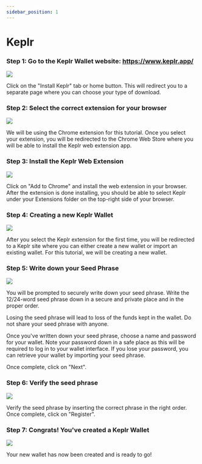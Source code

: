 ```yaml
---
sidebar_position: 1
---
```










# Keplr

### Step 1: Go to the Keplr Wallet website: https://www.keplr.app/

<img src={KeplrStep1Url} />

Click on the "Install Keplr" tab or home button. This will redirect you to a separate page where you can choose your type of download. 

### Step 2: Select the correct extension for your browser

<img src={KeplrStep2Url} />

We will be using the Chrome extension for this tutorial. Once you select your extension, you will be redirected to the Chrome Web Store where you will be able to install the Keplr web extension app.

### Step 3: Install the Keplr Web Extension

<img src={KeplrStep3Url} />

Click on "Add to Chrome" and install the web extension in your browser. After the extension is done installing, you should be able to select Keplr under your Extensions folder on the top-right side of your browser. 

### Step 4: Creating a new Keplr Wallet

<img src={KeplrStep4Url} />

After you select the Keplr extension for the first time, you will be redirected to a Keplr site where you can either create a new wallet or import an existing wallet. For this tutorial, we will be creating a new wallet. 

### Step 5: Write down your Seed Phrase

<img src={KeplrStep5Url} />

You will be prompted to securely write down your seed phrase. Write the 12/24-word seed phrase down in a secure and private place and in the proper order.

<Admonition type="danger" title="Important Note"> 

Losing the seed phrase will lead to loss of the funds kept in the wallet. Do not share your seed phrase with anyone.
</Admonition>

Once you've written down your seed phrase, choose a name and password for your wallet. Note your password down in a safe place as this will be required to log in to your wallet interface. If you lose your password, you can retrieve your wallet by importing your seed phrase.

Once complete, click on "Next".

### Step 6: Verify the seed phrase

<img src={KeplrStep6Url} />

Verify the seed phrase by inserting the correct phrase in the right order. Once complete, click on "Register".

### Step 7: Congrats! You've created a Keplr Wallet

<img src={KeplrStep7Url} />

Your new wallet has now been created and is ready to go!